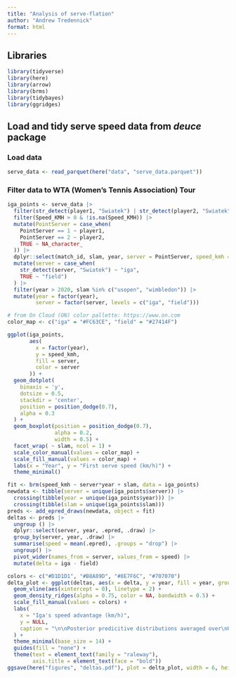 ```yaml
---
title: "Analysis of serve-flation"
author: "Andrew Tredennick"
format: html
---
```


## Libraries

```r
library(tidyverse)
library(here)
library(arrow)
library(brms)
library(tidybayes)
library(ggridges)
```


## Load and tidy serve speed data from *deuce* package

### Load data
```r
serve_data <- read_parquet(here("data", "serve_data.parquet"))
```

### Filter data to WTA (Women's Tennis Association) Tour
```r
iga_points <- serve_data |>
  filter(str_detect(player1, "Swiatek") | str_detect(player2, "Swiatek")) |>
  filter(Speed_KMH > 0 & !is.na(Speed_KMH)) |>
  mutate(PointServer = case_when(
    PointServer == 1 ~ player1,
    PointServer == 2 ~ player2,
    TRUE ~ NA_character_
  )) |>
  dplyr::select(match_id, slam, year, server = PointServer, speed_kmh = Speed_KMH) |>
  mutate(server = case_when(
    str_detect(server, "Swiatek") ~ "iga",
    TRUE ~ "field")
  ) |>
  filter(year > 2020, slam %in% c("usopen", "wimbledon")) |>
  mutate(year = factor(year),
         server = factor(server, levels = c("iga", "field")))

# from On Cloud (ON) color pallette: https://www.on.com
color_map <- c("iga" = "#FC63CE", "field" = "#27414F")

ggplot(iga_points,
       aes(
         x = factor(year),
         y = speed_kmh,
         fill = server,
         color = server
       )) +
  geom_dotplot(
    binaxis = 'y',
    dotsize = 0.5,
    stackdir = 'center',
    position = position_dodge(0.7),
    alpha = 0.3
  ) +
  geom_boxplot(position = position_dodge(0.7),
               alpha = 0.2,
               width = 0.5) +
  facet_wrap( ~ slam, ncol = 1) +
  scale_color_manual(values = color_map) +
  scale_fill_manual(values = color_map) +
  labs(x = "Year", y = "First serve speed (km/h)") +
  theme_minimal()

fit <- brm(speed_kmh ~ server*year + slam, data = iga_points)
newdata <- tibble(server = unique(iga_points$server)) |>
  crossing(tibble(year = unique(iga_points$year))) |>
  crossing(tibble(slam = unique(iga_points$slam)))
preds <- add_epred_draws(newdata, object = fit)
deltas <- preds |>
  ungroup () |>
  dplyr::select(server, year, .epred, .draw) |>
  group_by(server, year, .draw) |>
  summarise(speed = mean(.epred), .groups = "drop") |>
  ungroup() |>
  pivot_wider(names_from = server, values_from = speed) |>
  mutate(delta = iga - field)

colors <- c("#D1D1D1", "#B8A89D", "#8E7F6C", "#707070") 
delta_plot <- ggplot(deltas, aes(x = delta, y = year, fill = year, group = year)) +
  geom_vline(aes(xintercept = 0), linetype = 2) +
  geom_density_ridges(alpha = 0.75, color = NA, bandwidth = 0.5) +
  scale_fill_manual(values = colors) +
  labs(
    x = "Iga's speed advantage (km/h)",
    y = NULL,
    caption = "\n\nPosterior predicitive distributions averaged over\nUS Open and Wimbledon serve speeds."
  ) +
  theme_minimal(base_size = 14) +
  guides(fill = "none") +
  theme(text = element_text(family = "raleway"),
        axis.title = element_text(face = "bold"))
ggsave(here("figures", "deltas.pdf"), plot = delta_plot, width = 6, height = 4)
```
